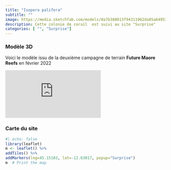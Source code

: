 ```yaml
---
title: "Isopora palifera"
subtitle: ""
image: https://media.sketchfab.com/models/0a7b380013f94311962da85a64953f83/thumbnails/d31f29dfa1794a7a961a449347152253/1053537c9dc8454fbb3717c273f2078b.jpeg
description: Cette colonie de corail  est suivi au site "Surprise"
categories: [ "", "Surprise"]
---
```

### Modèle 3D

Voici le modèle issu de la deuxième campagne de terrain __Future Maore Reefs__ en février 2022

<div class="resp-container"> <iframe class="resp-content" title="Isopora palifera" frameborder="0" allowfullscreen mozallowfullscreen="true" webkitallowfullscreen="true" allow="autoplay; fullscreen; xr-spatial-tracking" xr-spatial-tracking execution-while-out-of-viewport execution-while-not-rendered web-share src="https://api.sketchfab.com/models/0a7b380013f94311962da85a64953f83/embed?autostart=1&annotations_visible=0&preload=1&ui_infos=0&ui_inspector=0&ui_watermark_link=0&ui_watermark=0&ui_settings=0"> </iframe> </div>
### Carte du site
```r
#| echo: false
library(leaflet)
m <- leaflet() %>%
addTiles() %>% 
addMarkers(lng=45.15103, lat=-12.63017, popup="Surprise")
m  # Print the map
```

